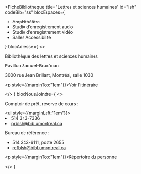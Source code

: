 
<FicheBibliotheque
  title="Lettres et sciences humaines"
  id="lsh"
  codeBib="ss"
  blocEspaces={
    <ul>
      <li>Amphithéâtre</li>
      <li>Studio d’enregistrement audio</li>
      <li>Studio d’enregistrement vidéo</li>
      <li>Salles Accessibilité</li>
    </ul>
  }
  blocAdresse={
    <>
      <p>Bibliothèque des lettres et sciences humaines</p>
      <p>Pavillon Samuel-Bronfman</p>
      <p>3000 rue Jean Brillant, Montréal, salle 1030</p>
      <p style={{marginTop:"1em"}}><Link to="https://www.google.com/maps/place/Pavillon+Samuel-Bronfman,+3000+Jean+Brillant+St,+Montreal,+QC+H3T+1N7,+Canada/@45.499427,-73.616554,4251m/data=!3m1!1e3!4m6!3m5!1s0x4cc919f3c6b6c4fd:0x1783a82167c956!8m2!3d45.4994274!4d-73.6165537!16s%2Fg%2F1tftqq4m?hl=en&entry=ttu&g_ep=EgoyMDI1MDQwOC4wIKXMDSoASAFQAw%3D%3D" Icon={ArrowSquareOutIcon}>Voir l'itinéraire</Link></p>
    </>
  }
  blocNousJoindre={
    <>
      <p>Comptoir de prêt, réserve de cours&nbsp;:</p>
      <ul style={{marginLeft:"1em"}}><li>514 343-7336</li><li><Link to="mailto:prblsh@bib.umontreal.ca">prblsh@bib.umontreal.ca</Link></li></ul>
      <p>Bureau de référence&nbsp;:</p>
      <ul><li>514 343-6111, poste 2655</li><li><Link to="#">refblsh@bibl.umontreal.ca</Link></li></ul>
      <p style={{marginTop:"1em"}}><Link to="../nous-joindre/notre-equipe" Icon>Répertoire du personnel</Link></p>
    </>
  }
>

</FicheBibliotheque>
